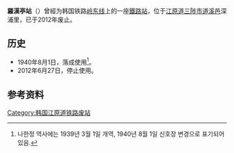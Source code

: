 {{朝鮮半島車站資訊
|公司色 = black
|文字色 = 
|站名 = 羅漢亭站
|圖片 = NahanjeongSta.jpg
|pxl = 
|圖片說明 =车站站舍
|前一站 = [[興田站_(江原道)|興田]]
|前一站距離 = 
|後一站距離 = 
|後一站 = [[道溪站|道溪]]
|所屬路線 = [[岭东线|岭东线]]
|距離 = 
|起點站 = [[荣州站|荣州]]
|諺文 = 나한정역
|朝鮮漢字 = 羅漢亭驛
|文觀部式 = Nahanjeong-yeok
|馬-賴式 =
|副站名 = 
|車站編號 = 
|停站路線數 = 
|所屬公司 = [[韩国铁道公社|韩国铁道公社]]
|所在地 =[[江原道_(韩国)|江原道]][[三陟市|三陟市]][[道溪邑|道溪邑]]深浦里258-1
|車站構造 = 地面车站
|月台配置 = 1面2线
|啟用年月日 =1940年8月1日
|廢站年月日 =2012年6月27日
|上下車人次 = 
|統計年度 = 
|轉車 = 
|備註 = 
|全寬備註 = 
}}

'''羅漢亭站'''（{{kor|諺=나한정역|漢=羅漢亭驛|羅=Nahanjeong yeok|f=y}}）曾經为韩国铁路[[岭东线|岭东线]]上的一座[[鐵路站|鐵路站]]，位于[[江原道_(韩国)|江原道]][[三陟市|三陟市]][[道溪邑|道溪邑]]深浦里，已于2012年废止。

== 历史 ==
*1940年8月1日，落成使用<ref>나한정 역사에는 1939년 3월 1일 개역, 1940년 8월 1일 신호장 변경으로 표기되어 있음.</ref>。
*2012年6月27日，停止使用。

== 参考资料 ==
{{reflist}}

{{岭东线}}

[[Category:韩国江原道铁路废站|Category:韩国江原道铁路废站]]
